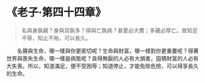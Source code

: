 # 《老子·第四十四章》

> 名與身孰親？身與貨孰多？得與亡孰病？甚愛必大費；多藏必厚亡。故知足不辱，知止不殆，可以長久。

&emsp;&emsp;名聲與生命，哪一樣與你更密切呢？生命與財富，哪一樣對你更重要呢？得著世界與喪失生命，哪一樣是病態呢？貪得無厭的人必有大損害，囤積財富的人必有大失喪。所以，知道滿足，便不受困辱；知道停止，才能免除危險，可以得享長久的生命。
